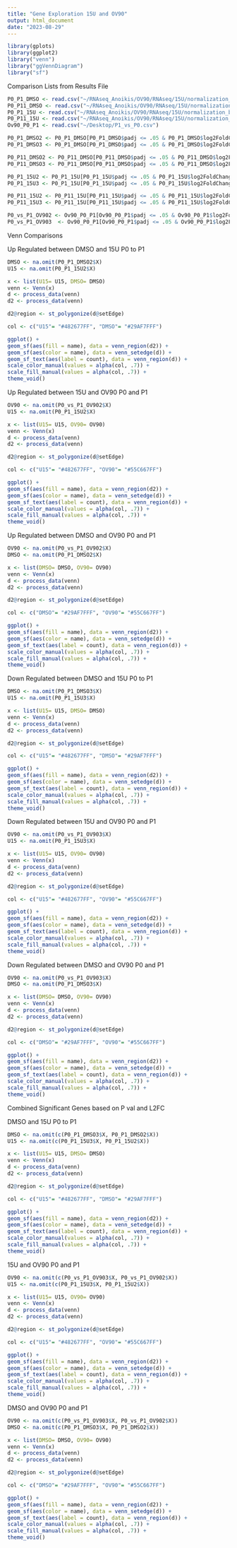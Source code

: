 ```yaml
---
title: "Gene Exploration 15U and OV90"
output: html_document
date: "2023-08-29"
---
```

```r
library(gplots)
library(ggplot2)
library("venn")
library("ggVennDiagram")
library("sf")
```
Comparison Lists from Results File
```r
P0_P1_DMSO <- read.csv("~/RNAseq_Anoikis/OV90/RNAseq/15U/normalization_both_groups/res/P1_P0_DMSO.csv")
P0_P11_DMSO <- read.csv("~/RNAseq_Anoikis/OV90/RNAseq/15U/normalization_both_groups/res/P11_P0_DMSO.csv")
P0_P1_15U <- read.csv("~/RNAseq_Anoikis/OV90/RNAseq/15U/normalization_both_groups/res/P10_P1_15U.csv")
P0_P11_15U <- read.csv("~/RNAseq_Anoikis/OV90/RNAseq/15U/normalization_both_groups/res/P0_P11_15U.csv")
Ov90_P0_P1 <- read.csv("~/Desktop/P1_vs_P0.csv")
```

```r
P0_P1_DMSO2 <- P0_P1_DMSO[P0_P1_DMSO$padj <= .05 & P0_P1_DMSO$log2FoldChange >= 1.5, ]
P0_P1_DMSO3 <- P0_P1_DMSO[P0_P1_DMSO$padj <= .05 & P0_P1_DMSO$log2FoldChange <= -1.5, ]

P0_P11_DMSO2 <- P0_P11_DMSO[P0_P11_DMSO$padj <= .05 & P0_P11_DMSO$log2FoldChange >= 1.5, ]
P0_P11_DMSO3 <- P0_P11_DMSO[P0_P11_DMSO$padj <= .05 & P0_P11_DMSO$log2FoldChange <= -1.5, ]

P0_P1_15U2 <- P0_P1_15U[P0_P1_15U$padj <= .05 & P0_P1_15U$log2FoldChange >= 1.5, ]
P0_P1_15U3 <- P0_P1_15U[P0_P1_15U$padj <= .05 & P0_P1_15U$log2FoldChange <= -1.5, ]

P0_P11_15U2 <- P0_P11_15U[P0_P11_15U$padj <= .05 & P0_P11_15U$log2FoldChange >= 1.5, ]
P0_P11_15U3 <- P0_P11_15U[P0_P11_15U$padj <= .05 & P0_P11_15U$log2FoldChange <= -1.5, ]

P0_vs_P1_OV902 <- Ov90_P0_P1[Ov90_P0_P1$padj <= .05 & Ov90_P0_P1$log2FoldChange >= 1.5, ]
P0_vs_P1_OV903  <- Ov90_P0_P1[Ov90_P0_P1$padj <= .05 & Ov90_P0_P1$log2FoldChange <= -1.5, ]
```

Venn Comparisons 

Up Regulated between DMSO and 15U P0 to P1 
```r
DMSO <- na.omit(P0_P1_DMSO2$X)
U15 <- na.omit(P0_P1_15U2$X)
```

```r
x <- list(U15= U15, DMSO= DMSO)
venn <- Venn(x)
d <- process_data(venn)
d2 <- process_data(venn)

d2@region <- st_polygonize(d@setEdge)
```


```r
col <- c("U15"= "#482677FF", "DMSO"= "#29AF7FFF")

ggplot() +
geom_sf(aes(fill = name), data = venn_region(d2)) +
geom_sf(aes(color = name), data = venn_setedge(d)) +
geom_sf_text(aes(label = count), data = venn_region(d)) +
scale_color_manual(values = alpha(col, .7)) +
scale_fill_manual(values = alpha(col, .7)) +
theme_void()
```

Up Regulated between 15U and OV90 P0 and P1 
```r
OV90 <- na.omit(P0_vs_P1_OV902$X)
U15 <- na.omit(P0_P1_15U2$X)
```

```r
x <- list(U15= U15, OV90= OV90)
venn <- Venn(x)
d <- process_data(venn)
d2 <- process_data(venn)

d2@region <- st_polygonize(d@setEdge)
```


```r
col <- c("U15"= "#482677FF", "OV90"= "#55C667FF")

ggplot() +
geom_sf(aes(fill = name), data = venn_region(d2)) +
geom_sf(aes(color = name), data = venn_setedge(d)) +
geom_sf_text(aes(label = count), data = venn_region(d)) +
scale_color_manual(values = alpha(col, .7)) +
scale_fill_manual(values = alpha(col, .7)) +
theme_void()
```

Up Regulated between DMSO and OV90 P0 and P1 
```r
OV90 <- na.omit(P0_vs_P1_OV902$X)
DMSO <- na.omit(P0_P1_DMSO2$X)
```

```r
x <- list(DMSO= DMSO, OV90= OV90)
venn <- Venn(x)
d <- process_data(venn)
d2 <- process_data(venn)

d2@region <- st_polygonize(d@setEdge)
```


```r
col <- c("DMSO"= "#29AF7FFF", "OV90"= "#55C667FF")

ggplot() +
geom_sf(aes(fill = name), data = venn_region(d2)) +
geom_sf(aes(color = name), data = venn_setedge(d)) +
geom_sf_text(aes(label = count), data = venn_region(d)) +
scale_color_manual(values = alpha(col, .7)) +
scale_fill_manual(values = alpha(col, .7)) +
theme_void()
```

Down Regulated between DMSO and 15U P0 to P1 
```r
DMSO <- na.omit(P0_P1_DMSO3$X)
U15 <- na.omit(P0_P1_15U3$X)
```

```r
x <- list(U15= U15, DMSO= DMSO)
venn <- Venn(x)
d <- process_data(venn)
d2 <- process_data(venn)

d2@region <- st_polygonize(d@setEdge)
```


```r
col <- c("U15"= "#482677FF", "DMSO"= "#29AF7FFF")

ggplot() +
geom_sf(aes(fill = name), data = venn_region(d2)) +
geom_sf(aes(color = name), data = venn_setedge(d)) +
geom_sf_text(aes(label = count), data = venn_region(d)) +
scale_color_manual(values = alpha(col, .7)) +
scale_fill_manual(values = alpha(col, .7)) +
theme_void()
```

Down Regulated between 15U and OV90 P0 and P1 
```r
OV90 <- na.omit(P0_vs_P1_OV903$X)
U15 <- na.omit(P0_P1_15U3$X)
```

```r
x <- list(U15= U15, OV90= OV90)
venn <- Venn(x)
d <- process_data(venn)
d2 <- process_data(venn)

d2@region <- st_polygonize(d@setEdge)
```


```r
col <- c("U15"= "#482677FF", "OV90"= "#55C667FF")

ggplot() +
geom_sf(aes(fill = name), data = venn_region(d2)) +
geom_sf(aes(color = name), data = venn_setedge(d)) +
geom_sf_text(aes(label = count), data = venn_region(d)) +
scale_color_manual(values = alpha(col, .7)) +
scale_fill_manual(values = alpha(col, .7)) +
theme_void()
```

Down Regulated between DMSO and OV90 P0 and P1 
```r
OV90 <- na.omit(P0_vs_P1_OV903$X)
DMSO <- na.omit(P0_P1_DMSO3$X)
```

```r
x <- list(DMSO= DMSO, OV90= OV90)
venn <- Venn(x)
d <- process_data(venn)
d2 <- process_data(venn)

d2@region <- st_polygonize(d@setEdge)
```


```r
col <- c("DMSO"= "#29AF7FFF", "OV90"= "#55C667FF")

ggplot() +
geom_sf(aes(fill = name), data = venn_region(d2)) +
geom_sf(aes(color = name), data = venn_setedge(d)) +
geom_sf_text(aes(label = count), data = venn_region(d)) +
scale_color_manual(values = alpha(col, .7)) +
scale_fill_manual(values = alpha(col, .7)) +
theme_void()
```


Combined Significant Genes based on P val and L2FC

DMSO and 15U P0 to P1 
```r
DMSO <- na.omit(c(P0_P1_DMSO3$X, P0_P1_DMSO2$X))
U15 <- na.omit(c(P0_P1_15U3$X, P0_P1_15U2$X))
```

```r
x <- list(U15= U15, DMSO= DMSO)
venn <- Venn(x)
d <- process_data(venn)
d2 <- process_data(venn)

d2@region <- st_polygonize(d@setEdge)
```


```r
col <- c("U15"= "#482677FF", "DMSO"= "#29AF7FFF")

ggplot() +
geom_sf(aes(fill = name), data = venn_region(d2)) +
geom_sf(aes(color = name), data = venn_setedge(d)) +
geom_sf_text(aes(label = count), data = venn_region(d)) +
scale_color_manual(values = alpha(col, .7)) +
scale_fill_manual(values = alpha(col, .7)) +
theme_void()
```

15U and OV90 P0 and P1 
```r
OV90 <- na.omit(c(P0_vs_P1_OV903$X, P0_vs_P1_OV902$X))
U15 <- na.omit(c(P0_P1_15U3$X, P0_P1_15U2$X))
```

```r
x <- list(U15= U15, OV90= OV90)
venn <- Venn(x)
d <- process_data(venn)
d2 <- process_data(venn)

d2@region <- st_polygonize(d@setEdge)
```


```r
col <- c("U15"= "#482677FF", "OV90"= "#55C667FF")

ggplot() +
geom_sf(aes(fill = name), data = venn_region(d2)) +
geom_sf(aes(color = name), data = venn_setedge(d)) +
geom_sf_text(aes(label = count), data = venn_region(d)) +
scale_color_manual(values = alpha(col, .7)) +
scale_fill_manual(values = alpha(col, .7)) +
theme_void()
```

DMSO and OV90 P0 and P1 
```r
OV90 <- na.omit(c(P0_vs_P1_OV903$X, P0_vs_P1_OV902$X))
DMSO <- na.omit(c(P0_P1_DMSO3$X, P0_P1_DMSO2$X))
```

```r
x <- list(DMSO= DMSO, OV90= OV90)
venn <- Venn(x)
d <- process_data(venn)
d2 <- process_data(venn)

d2@region <- st_polygonize(d@setEdge)
```


```r
col <- c("DMSO"= "#29AF7FFF", "OV90"= "#55C667FF")

ggplot() +
geom_sf(aes(fill = name), data = venn_region(d2)) +
geom_sf(aes(color = name), data = venn_setedge(d)) +
geom_sf_text(aes(label = count), data = venn_region(d)) +
scale_color_manual(values = alpha(col, .7)) +
scale_fill_manual(values = alpha(col, .7)) +
theme_void()
```